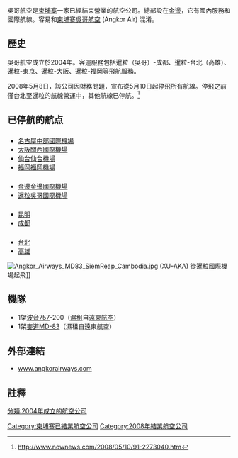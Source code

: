 {{Infobox airline
| airline        = 吳哥航空
| logo           = 
| logo_size      = 160
| fleet_size     = 2
| destinations   = 7
| IATA           = G6
| ICAO           = AKW
| callsign       = ANGKORWAYS
| parent         = 
| founded        = 2004年
| ceased         = 2008年
| headquarters   = {{CAM}}[[金邊|金邊]]
| key_people     = [[樓文豪|樓文豪]]
| focus_cities   = 
| frequent_flyer = 
| lounge         = 
| alliance       = 
| website        = {{url|www.angkorairways.com}}
}}
吳哥航空是[[柬埔寨|柬埔寨]]一家已經結束營業的航空公司。總部設在[[金邊|金邊]]，它有國內服務和國際航線。容易和[[柬埔寨吴哥航空|柬埔寨吳哥航空]] (Angkor Air) 混淆。

==歷史==
吳哥航空成立於2004年。客運服務包括暹粒（吳哥）-成都、暹粒-台北（高雄）、暹粒-東京、暹粒-大阪、暹粒-福岡等飛航服務。

2008年5月8日，該公司因財務問題，宣布從5月10日起停飛所有航線。停飛之前僅台北至暹粒的航線營運中，其他航線已停航。<ref>http://www.nownews.com/2008/05/10/91-2273040.htm</ref>

==已停航的航点==
==={{JPN}}===
*[[名古屋|名古屋]][[中部國際機場|中部國際機場]]
*[[大阪市|大阪]][[關西國際機場|關西國際機場]]
*[[仙台|仙台]][[仙台機場|仙台機場]]
*[[福岡|福岡]][[福岡機場|福岡機場]]

==={{CAM}}===
*[[金邊|金邊]][[金邊國際機場|金邊國際機場]]
*[[暹粒|暹粒]][[吳哥國際機場|吳哥國際機場]] 

==={{CHNML}}===
*[[昆明|昆明]]
*[[成都|成都]]

==={{TWN}}===
*[[台灣桃園國際機場|台北]]
*[[高雄小港國際機場|高雄]]
[[File:Angkor_Airways_MD83_SiemReap_Cambodia.jpg|thumb]] (XU-AKA) 從暹粒國際機場起飛]]

==機隊==
*1架[[波音757|波音757]]-200（[[濕租|濕租]]自[[遠東航空|遠東航空]]）
*1架[[麥道MD-83|麥道MD-83]]（濕租自遠東航空）

==外部連結==
*[http://www.angkorairways.com www.angkorairways.com]{{Wayback|url=http://www.angkorairways.com/ |date=20080517144043 }}

==註釋==
{{reflist}}

{{柬埔寨航空公司}}
[[Category:柬埔寨已結業航空公司|Category:柬埔寨已結業航空公司]]
[[分類:2004年成立的航空公司|分類:2004年成立的航空公司]]
[[Category:2008年結業航空公司|Category:2008年結業航空公司]]